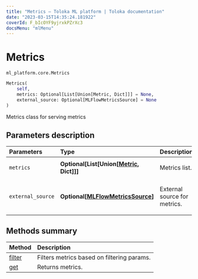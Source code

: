 ```yaml
---
title: "Metrics — Toloka ML platform | Toloka documentation"
date: "2023-03-15T14:35:24.181922"
coverId: F_bIcOYF9yjrxkPZrXc3
docsMenu: "mlMenu"
---
```


# Metrics

`ml_platform.core.Metrics`

```python
Metrics(
    self,
    metrics: Optional[List[Union[Metric, Dict]]] = None,
    external_source: Optional[MLFlowMetricsSource] = None
)
```

Metrics class for serving metrics

## Parameters description

| Parameters | Type | Description |
| :----------| :----| :-----------|
`metrics`|**Optional\[List\[Union\[[Metric](/docs/toloka-ml/reference/ml_platform.core.Metric), Dict\]\]\]**|<p>Metrics list.</p>
`external_source`|**Optional\[[MLFlowMetricsSource](/docs/toloka-ml/reference/ml_platform.core.MLFlowMetricsSource)\]**|<p>External source for metrics.</p>

## Methods summary

| Method | Description |
| :------| :-----------|
[filter](/docs/toloka-ml/reference/ml_platform.core.Metrics.filter)| Filters metrics based on filtering params.
[get](/docs/toloka-ml/reference/ml_platform.core.Metrics.get)| Returns metrics.
